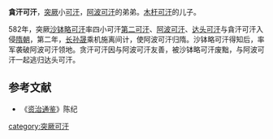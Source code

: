 '''貪汗可汗'''，[[突厥|突厥]]小[[可汗|可汗]]，[[阿波可汗|阿波可汗]]的弟弟。[[木杆可汗|木杆可汗]]的儿子。

582年，突厥[[沙钵略可汗|沙钵略可汗]]率四小可汗[[阿史那庵逻|第二可汗]]、[[阿波可汗|阿波可汗]]、[[达头可汗|达头可汗]]与貪汗可汗入侵[[隋朝|隋朝]]，第二年，[[长孙晟|长孙晟]]乘机施离间计，使阿波可汗归隋。沙钵略可汗得知后，率军袭破阿波可汗领地。贪汗可汗因与阿波可汗友善，被沙钵略可汗废黜，与阿波可汗一起逃归达头可汗。

==参考文献==
*《[[资治通鉴|资治通鉴]]》陈纪
[[category:突厥可汗|category:突厥可汗]]